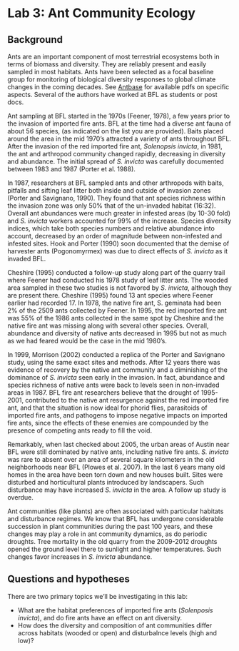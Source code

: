 # Lab 3: Ant Community Ecology {#Lab3}

## Background

Ants are an important component of most terrestrial ecosystems both in terms of biomass and diversity.  They are reliably present and easily sampled in most habitats.  Ants have been selected as a focal baseline group for monitoring of biological diversity responses to global climate changes in the coming decades. See [Antbase](http://antbase.org/databases/publications_files/publications_20330.htm) for available pdfs on specific aspects.   Several of the authors have worked at BFL as students or post docs.

Ant sampling at BFL started in the 1970s (Feener, 1978), a few years prior to the invasion of imported fire ants.  BFL at the time had a diverse ant fauna of about 56 species, (as indicated on the list you are provided).  Baits placed around the area in the mid 1970’s attracted a variety of ants throughout BFL.  After the invasion of the red imported fire ant, *Solenopsis invicta*, in 1981, the ant and arthropod community changed rapidly, decreasing in diversity and abundance.  The initial spread of *S. invicta* was carefully documented between 1983 and 1987 (Porter et al. 1988).   

In 1987, researchers at BFL sampled ants and other arthropods with baits, pitfalls and sifting leaf litter both inside and outside of invasion zones (Porter and Savignano, 1990).  They found that ant species richness within the invasion zone was only 50% that of the un-invaded habitat (16:32).  Overall ant abundances were much greater in infested areas (by 10-30 fold) and *S. invicta* workers accounted for 99% of the increase.  Species diversity indices, which take both species numbers and relative abundance into account, decreased by an order of magnitude between non-infested and infested sites.  Hook and Porter (1990) soon documented that the demise of harvester ants (Pogonomyrmex) was due to direct effects of *S. invicta* as it invaded BFL.

Cheshire (1995) conducted a follow-up study along part of the quarry trail where Feener had conducted his 1978 study of leaf litter ants.  The wooded area sampled in these two studies is not favored by *S. invicta*, although they are present there.  Cheshire (1995) found 13 ant species where Feener earlier had recorded 17.  In 1978, the native fire ant, S. geminata had been 2% of the 2509 ants collected by Feener.  In 1995, the red imported fire ant was 55% of the 1986 ants collected in the same spot by Cheshire and the native fire ant was missing along with several other species.  Overall, abundance and diversity of native ants decreased in 1995 but not as much as we had feared would be the case in the mid 1980’s.

In 1999, Morrison (2002) conducted a replica of the Porter and Savignano study, using the same exact sites and methods.  After 12 years there was evidence of recovery by the native ant community and a diminishing of the dominance of *S. invicta* seen early in the invasion.  In fact, abundance and species richness of native ants were back to levels seen in non-invaded areas in 1987.  BFL fire ant researchers believe that the drought of 1995-2001, contributed to the native ant resurgence against the red imported fire ant, and that the situation is now ideal for phorid flies, parasitoids of imported fire ants, and pathogens to impose negative impacts on imported fire ants, since the effects of these enemies are compounded by the presence of competing ants ready to fill the void.

Remarkably, when last checked about 2005, the urban areas of Austin near BFL were still dominated by native ants, including native fire ants.  *S. invicta* was rare to absent over an area of several square kilometers in the old neighborhoods near BFL (Plowes et al. 2007).  In the last 6 years many old homes in the area have been torn down and new houses built. Sites were disturbed and horticultural plants introduced by landscapers. Such disturbance may have increased *S. invicta* in the area. A follow up study is overdue.

Ant communities (like plants) are often associated with particular habitats and disturbance regimes. We know that BFL has undergone considerable succession in plant communities during the past 100 years, and these changes may play a role in ant community dynamics, as do periodic droughts.  Tree mortality in the old quarry from the 2009-2012 droughts opened the ground level there to sunlight and higher temperatures.  Such changes favor increases in *S. invicta* abundance. 

## Questions and hypotheses

There are two primary topics we'll be investigating in this lab:

- What are the habitat preferences of imported fire ants (*Solenposis invicta*), and do fire ants have an effect on ant diversity.
- How does the diversity and composition of ant communities differ across habitats (wooded or open) and disturbalnce levels (high and low)?

<!-- d 

## Methods

You will be surveying ants in your acres, then identifying them in the lab.

### Bait Survey

You will create a 4 by 4 grid of baits (hot dog pieces), with bait sites at roughly 15 meter intervals.

  - At each point, scuff the ground to clear a small area of 10x10 cm of bare soil (ants respond to small disturbances).
  - Write the sample number on a small paper square & on a flag; place the flag at the site.
  - Record the GPS coordinates, to as high an accuracy as you can. If possible, record a few items in your acre that have a known position so that we can use them to correct for errors.

  
## Analysis

We'll be doing examining habitat differences with a couple of contrasts with our various methods:

- Open (canopy cover 0 or 1) vs. Closed (canopy cover 2 or 3) canopies.
- Sparse (0/1) vs. dense (2/3) ground cover.
- Low vs. high disturbance
- Habitat types (Q/R/P)

### *S. invicta* habitat preference

Compare the presence/absense of *S. invicta* for each contrast.
For each, create a contingency table and run a chi-squared test.
The columns should be the different habitat conditions; the table should have two rows (fire ants present, fire ants absent), and the cell contents should be the number of baits that meet those conditions.

You should also test if there's an interaction between canopy openness and disturbance (re: fire ant presence).
This should also be tested with a chi-square test, with the contingency table's columns being the four combinations of openness and disturbance.

### Ant community differences

We'll be using four methods to estimate and compare diversity of ants in different habitats at BFL: Jaccard’s index of similarity, Cumulative curves of species, Rank abundance curves and Shannon’s index of diversity. You can read about these methods in the Ecology Laboratory Manual by G.W. Cox or any other ecology book.

In general, you should use these methods to compare the above habitat characteristics.  You don't have to do all of them for each method (that would be excessive), but I'd recommend using them to explore the data and report on some contrasts that you find interesting. For everything but the Jaccard, you should also look at the entire dataset as a whole. 

#### Jaccard's index of similarity

This index provides an estimation of how similar species composition is between two communities (e.g., two places or times).

$$J = \frac{W}{A + B - W}$$
$A$ and $B$ are the richness (number of species present) of the two communities in question, and $W$ is the number of species in common in both communities.  $J$ varies from 0 (nothing in common) to 1 (identical communities).
You can also interpret $J$ as the proportion of total species that are shared.

For these analyses, you should treat the community as the 

#### Species Accumulation Curve

These curves show the amount of time/effort spent sampling for species against the total number of species observed. They provide information about the actual and potential species richness of a community, as well as a sense of how well a place has been sampled.  The details of how to calculate this are a bit complicated, and are explained in the attached R script.

Plot each curve (for related curves, you should include them in the same figure).  Does it appear that the habitat was fully sampled?  Estimate the likely number of species in the habitat by extrapolating the curve.  

#### Rank Abundance Curve

Rank abundance curves compare the abundance of each species to the rank-order of that abundance. These give you a visual representation of species richness and species evenness (measure of comparative relative abundance of species). Species evenness is derived from the slope of the line that fits the graph. A steep drop-off indicates low evenness as the high ranking species have much higher abundances than the low ranking species. A more gradual slope indicates high evenness as the abundances of different species are similar. 

To create these, plot the number of ants found in each species with log10 scale on Y-axis. Organize the species along the x-axis from most to least abundant (See more in Cox pg 197).

#### Shannon Index

This index estimates the diversity of a species in a single place, combining information about the richness and relative abundance.  The Shannon index $(H^\prime)$ is calculated as:

$$H^{\prime} = -\sum_{i=1}^n p_i \ln(p_i)$$
where $p_i$ is the relative abundance of species $i$.  The larger $H^{\prime}$, the higher the diversity. 
The exponential of the Shannon index is called the true Shannon diversity $(D_H = \exp(H^\prime))$; it can be interpreted as the number of species you'd expect in an equally diverse community that was perfectly even.  

## Discussion

In progress.  This is a test.

-->
